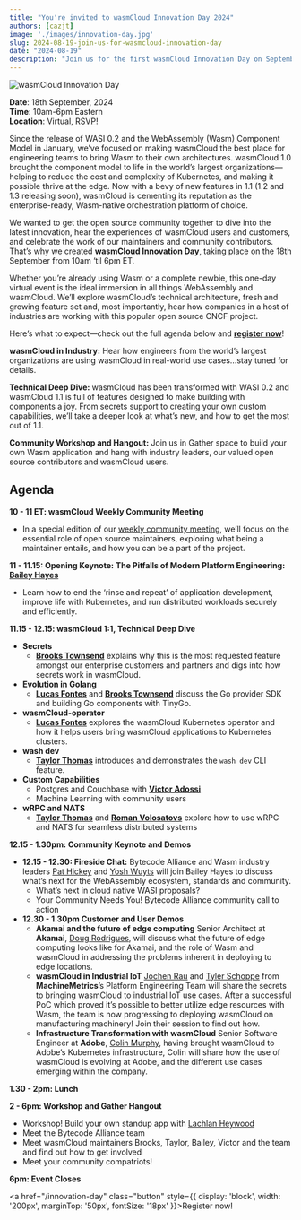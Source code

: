 ```yaml
---
title: "You're invited to wasmCloud Innovation Day 2024"
authors: [cazjt]
image: './images/innovation-day.jpg'
slug: 2024-08-19-join-us-for-wasmcloud-innovation-day
date: "2024-08-19"
description: "Join us for the first wasmCloud Innovation Day on September 18 for a day of demos and learning"
---
```


![wasmCloud Innovation Day](./images/innovation-day.jpg)

**Date**: 18th September, 2024  
**Time**: 10am-6pm Eastern  
**Location**: Virtual, [RSVP](https://wasmcloud.com/innovation-day)!

Since the release of WASI 0.2 and the WebAssembly (Wasm) Component Model in January, we’ve focused on making wasmCloud the best place for engineering teams to bring Wasm to their own architectures. wasmCloud 1.0 brought the component model to life in the world’s largest organizations—helping to reduce the cost and complexity of Kubernetes, and making it possible thrive at the edge. Now with a bevy of new features in 1.1 (1.2 and 1.3 releasing soon), wasmCloud is cementing its reputation as the enterprise-ready, Wasm-native orchestration platform of choice.

We wanted to get the open source community together to dive into the latest innovation, hear the experiences of wasmCloud users and customers, and celebrate the work of our maintainers and community contributors. That’s why we created **wasmCloud Innovation Day**, taking place on the 18th September from 10am ‘til 6pm ET.

Whether you’re already using Wasm or a complete newbie, this one-day virtual event is the ideal immersion in all things WebAssembly and wasmCloud. We’ll explore wasmCloud’s technical architecture, fresh and growing feature set and, most importantly, hear how companies in a host of industries are working with this popular open source CNCF project.

Here’s what to expect—check out the full agenda below and [**register now**](https://wasmcloud.com/innovation-day)!

**wasmCloud in Industry:** Hear how engineers from the world’s largest organizations are using wasmCloud in real-world use cases…stay tuned for details.

**Technical Deep Dive:** wasmCloud has been transformed with WASI 0.2 and wasmCloud 1.1 is full of features designed to make building with components a joy. From secrets support to creating your own custom capabilities, we’ll take a deeper look at what’s new, and how to get the most out of 1.1.

**Community Workshop and Hangout:** Join us in Gather space to build your own Wasm application and hang with industry leaders, our valued open source contributors and wasmCloud users.

## **Agenda**

**10 - 11 ET: wasmCloud Weekly Community Meeting**

- In a special edition of our [weekly community meeting](https://wasmcloud.com/community), we’ll focus on the essential role of open source maintainers, exploring what being a maintainer entails, and how you can be a part of the project.

**11 - 11.15: Opening Keynote:** **The Pitfalls of Modern Platform Engineering: [Bailey Hayes](https://github.com/ricochet)**

- Learn how to end the ‘rinse and repeat’ of application development, improve life with Kubernetes, and run distributed workloads securely and efficiently.

**11.15 - 12.15: wasmCloud 1:1, Technical Deep Dive**

- **Secrets**
    - [**Brooks Townsend**](https://github.com/brooksmtownsend) explains why this is the most requested feature amongst our enterprise customers and partners and digs into how secrets work in wasmCloud.
- **Evolution in Golang**
    - [**Lucas Fontes**](https://github.com/lxfontes) and [**Brooks Townsend**](https://github.com/brooksmtownsend) discuss the Go provider SDK and building Go components with TinyGo.
- **wasmCloud-operator**
    - [**Lucas Fontes**](https://github.com/lxfontes) explores the wasmCloud Kubernetes operator and how it helps users bring wasmCloud applications to Kubernetes clusters.
- **wash dev**
    - [**Taylor Thomas**](https://github.com/thomastaylor312) introduces and demonstrates the `wash dev` CLI feature.
- **Custom Capabilities**
    - Postgres and Couchbase with [**Victor Adossi**](https://github.com/vados-cosmonic)
    - Machine Learning with community users
- **wRPC and NATS**
    - [**Taylor Thomas**](https://github.com/thomastaylor312) and [**Roman Volosatovs**](https://github.com/rvolosatovs) explore how to use wRPC and NATS for seamless distributed systems

**12.15 - 1.30pm: Community Keynote and Demos**

- **12.15 - 12.30: Fireside Chat:** Bytecode Alliance and Wasm industry leaders [Pat Hickey](https://github.com/pchickey) and [Yosh Wuyts](https://github.1git.de/yoshuawuyts) will join Bailey Hayes to discuss what’s next for the WebAssembly ecosystem, standards and community.
    - What’s next in cloud native WASI proposals?
    - Your Community Needs You! Bytecode Alliance community call to action
- **12.30 - 1.30pm Customer and User Demos**
    - **Akamai and the future of edge computing**
    Senior Architect at **Akamai**, [Doug Rodrigues](https://github.com/djrodrigues), will discuss what the future of edge computing looks like for Akamai, and the role of Wasm and wasmCloud in addressing the problems inherent in deploying to edge locations.
    - **wasmCloud in Industrial IoT**
    [Jochen Rau](https://github.com/jocrau) and [Tyler Schoppe](https://github.com/tylerschoppe) from **MachineMetrics**’s Platform Engineering Team will share the secrets to bringing wasmCloud to industrial IoT use cases. After a successful PoC which proved it’s possible to better utilize edge resources with Wasm, the team is now progressing to deploying wasmCloud on manufacturing machinery! Join their session to find out how.
    - **Infrastructure Transformation with wasmCloud**
    Senior Software Engineer at **Adobe**, [Colin Murphy](https://github.com/cdmurph32), having brought wasmCloud to Adobe’s Kubernetes infrastructure, Colin will share how the use of wasmCloud is evolving at Adobe, and the different use cases emerging within the company.

**1.30 - 2pm: Lunch**

**2 - 6pm: Workshop and Gather Hangout**

- Workshop! Build your own standup app with [Lachlan Heywood](https://www.notion.so/cd7e2b68ae934af5a9edd419f5f57817?pvs=21)
- Meet the Bytecode Alliance team
- Meet wasmCloud maintainers Brooks, Taylor, Bailey, Victor and the team and find out how to get involved
- Meet your community compatriots!

**6pm: Event Closes**

<a href="/innovation-day" class="button" style={{ display: 'block', width: '200px', marginTop: '50px', fontSize: '18px' }}>Register now!</a>
